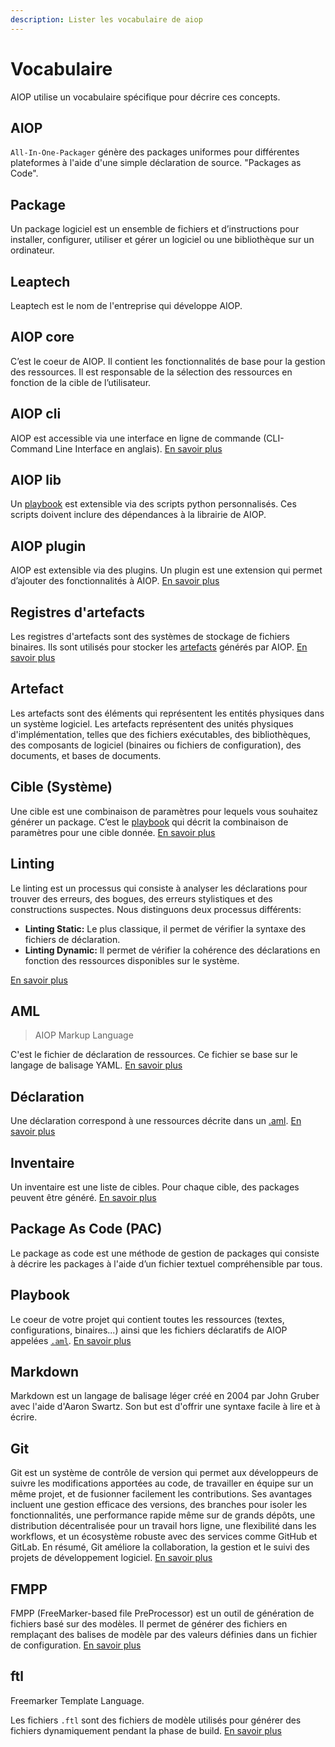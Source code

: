 ```yaml
---
description: Lister les vocabulaire de aiop
---
```


# Vocabulaire

AIOP utilise un vocabulaire spécifique pour décrire ces concepts.

## AIOP

`All-In-One-Packager` génère des packages uniformes pour différentes plateformes à l'aide d'une simple déclaration de source. "Packages as Code".

## Package

Un package logiciel est un ensemble de fichiers et d’instructions pour installer, configurer, utiliser et gérer un logiciel ou une bibliothèque sur un ordinateur.

## Leaptech

Leaptech est le nom de l'entreprise qui développe AIOP.

## AIOP core

C’est le coeur de AIOP. Il contient les fonctionnalités de base pour la gestion des ressources. Il est responsable de la sélection des ressources en fonction de la cible de l’utilisateur.

## AIOP cli

AIOP est accessible via une interface en ligne de commande (CLI-Command Line Interface en anglais). [En savoir plus](/docs/cli-index)

## AIOP lib

Un [playbook](#playbook) est extensible via des scripts python personnalisés. Ces scripts doivent inclure des dépendances à la librairie de AIOP.

## AIOP plugin

AIOP est extensible via des plugins. Un plugin est une extension qui permet d’ajouter des fonctionnalités à AIOP. [En savoir plus](/docs/aiop-lib/plugins)

## Registres d'artefacts

Les registres d'artefacts sont des systèmes de stockage de fichiers binaires. Ils sont utilisés pour stocker les [artefacts](#artefact) générés par AIOP. [En savoir plus](/docs/declarations/cookbook/remote)

## Artefact

Les artefacts sont des éléments qui représentent les entités physiques dans un système logiciel. Les artefacts représentent des unités physiques d'implémentation, telles que des fichiers exécutables, des bibliothèques, des composants de logiciel (binaires ou fichiers de configuration), des documents, et bases de documents.

## Cible (Système)

Une cible est une combinaison de paramètres pour lequels vous souhaitez générer un package. C’est le [playbook](#playbook) qui décrit la combinaison de paramètres pour une cible donnée. [En savoir plus](/docs/configurations/inventory)

## Linting

Le linting est un processus qui consiste à analyser les déclarations pour trouver des erreurs, des bogues, des erreurs stylistiques et des constructions suspectes. Nous distinguons deux processus différents:

- **Linting Static:** Le plus classique, il permet de vérifier la syntaxe des fichiers de déclaration.
- **Linting Dynamic:** Il permet de vérifier la cohérence des déclarations en fonction des ressources disponibles sur le système.

[En savoir plus](/docs/cli/lint)

## AML

> AIOP Markup Language

C'est le fichier de déclaration de ressources. Ce fichier se base sur le langage de balisage YAML. [En savoir plus](/docs/declarations/overview)

## Déclaration

Une déclaration correspond à une ressources décrite dans un [.aml](#aml). [En savoir plus](/docs/declarations/overview)

## Inventaire

Un inventaire est une liste de cibles. Pour chaque cible, des packages peuvent être généré. [En savoir plus](/docs/configurations/inventory)

## Package As Code (PAC)

Le package as code est une méthode de gestion de packages qui consiste à décrire les packages à l'aide d’un fichier textuel compréhensible par tous.

## Playbook

Le coeur de votre projet qui contient toutes les ressources (textes, configurations, binaires...) ainsi que les fichiers déclaratifs de AIOP appelées [`.aml`](#aml). [En savoir plus](/docs/configurations/playbook)

## Markdown

Markdown est un langage de balisage léger créé en 2004 par John Gruber avec l'aide d'Aaron Swartz. Son but est d'offrir une syntaxe facile à lire et à écrire.

## Git

Git est un système de contrôle de version qui permet aux développeurs de suivre les modifications apportées au code, de travailler en équipe sur un même projet, et de fusionner facilement les contributions. Ses avantages incluent une gestion efficace des versions, des branches pour isoler les fonctionnalités, une performance rapide même sur de grands dépôts, une distribution décentralisée pour un travail hors ligne, une flexibilité dans les workflows, et un écosystème robuste avec des services comme GitHub et GitLab. En résumé, Git améliore la collaboration, la gestion et le suivi des projets de développement logiciel. [En savoir plus](https://git-scm.com)

## FMPP

FMPP (FreeMarker-based file PreProcessor) est un outil de génération de fichiers basé sur des modèles. Il permet de générer des fichiers en remplaçant des balises de modèle par des valeurs définies dans un fichier de configuration. [En savoir plus](https://fmpp.sourceforge.net/license.html)

## ftl

Freemarker Template Language.

Les fichiers `.ftl` sont des fichiers de modèle utilisés pour générer des fichiers dynamiquement pendant la phase de build. [En savoir plus](/docs/declarations/cookbook/generate_file)
